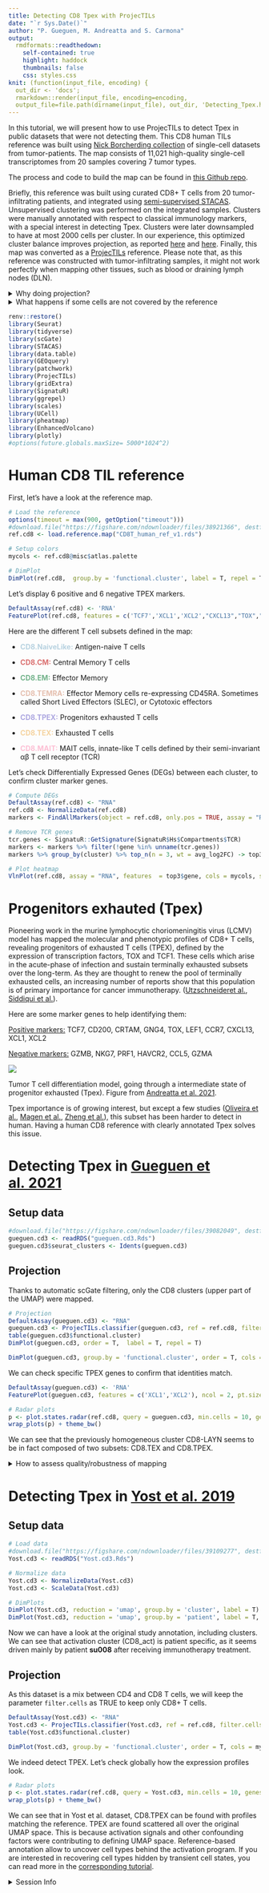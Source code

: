 ```yaml
---
title: Detecting CD8 Tpex with ProjecTILs
date: "`r Sys.Date()`"
author: "P. Gueguen, M. Andreatta and S. Carmona"
output:
  rmdformats::readthedown:
    self-contained: true
    highlight: haddock
    thumbnails: false
    css: styles.css
knit: (function(input_file, encoding) {
  out_dir <- 'docs';
  rmarkdown::render(input_file, encoding=encoding,
  output_file=file.path(dirname(input_file), out_dir, 'Detecting_Tpex.html'))})
---
```


In this tutorial, we will present how to use ProjecTILs to detect Tpex in public datasets that were not detecting them. This CD8 human TILs reference was built using [Nick Borcherding collection](https://github.com/ncborcherding/utility) of single-cell datasets from tumor-patients. The map consists of 11,021 high-quality single-cell transcriptomes from 20 samples covering 7 tumor types.

The process and code to build the map can be found in [this Github repo](https://github.com/carmonalab/human_TIL_atlas_construction).

Briefly, this reference was built using curated CD8+ T cells from 20 tumor-infiltrating patients, and integrated using [semi-supervised STACAS](https://carmonalab.github.io/STACAS.demo/STACAS.demo.html#semi-supervised-integration). Unsupervised clustering was performed on the integrated samples. Clusters were manually annotated with respect to classical immunology markers, with a special interest in detecting Tpex. Clusters were later downsampled to have at most 2000 cells per cluster. In our experience, this optimized cluster balance improves projection, as reported [here](https://www.biorxiv.org/content/10.1101/2023.01.25.525533v1.full.pdf) and [here](https://www.biorxiv.org/content/10.1101/2022.10.06.511156v2.full.pdf). Finally, this map was converted as a [ProjecTILs](https://github.com/carmonalab/ProjecTILs) reference. Please note that, as this reference was constructed with tumor-infiltrating samples, it might not work perfectly when mapping other tissues, such as blood or draining lymph nodes (DLN).

<details><summary style="display:list-item">Why doing projection? </summary>

Projection allow to classify cells using a well curated `ProjecTILs` reference map.

-   This method has the benefit of using the same cell types across projects, which is especially beneficial when analyzing huge collections of datasets.

-   This reference is also a way to annotate datasets only by stable cell types, and not transient cell states, like cell cycle or activation.

-   Results will be comparable across conditions, as there is little manual tuning. For instance, there is no need for steps which can have a high impact, such as selection of highly variable genes.

-   Projection is robust to batch effects, like single-cell technologies or sequencing depth (for more information, please read ProjecTILs paper - [Andreatta et al. 2021](https://www.nature.com/articles/s41467-021-23324-4)).

</details><details><summary style="display:list-item">What happens if some cells are not covered by the reference</summary>

If some cells are not covered by the reference, they automatically get filtered-out (eg. CD4 T cells if the reference is CD8 T cells).

By default, both `Run.ProjecTILs()` and `ProjecTILs.classifier()` have the parameter `filter.cells` set as `TRUE`. This means that cells out of reference will be filtered-out using the built-in [`scGate`](https://github.com/carmonalab/scGate) model. This model is stored in the slot misc of the reference [`Seurat`](https://github.com/satijalab/seurat) object: `ref@misc$scGate`. You can custom this filtering by amending this slot using [`scGate`](https://github.com/carmonalab/scGate) grammar.

</details>

</details>

```r
renv::restore()
library(Seurat)
library(tidyverse)
library(scGate)
library(STACAS)
library(data.table)
library(GEOquery)
library(patchwork)
library(ProjecTILs)
library(gridExtra)
library(SignatuR)
library(ggrepel)
library(scales)
library(UCell)
library(pheatmap)
library(EnhancedVolcano)
library(plotly)
#options(future.globals.maxSize= 5000*1024^2)
```

# Human CD8 TIL reference

First, let's have a look at the reference map.

```r
# Load the reference
options(timeout = max(900, getOption("timeout")))
#download.file("https://figshare.com/ndownloader/files/38921366", destfile = "CD8T_human_ref_v1.rds")
ref.cd8 <- load.reference.map("CD8T_human_ref_v1.rds")

# Setup colors
mycols <- ref.cd8@misc$atlas.palette

# DimPlot
DimPlot(ref.cd8,  group.by = 'functional.cluster', label = T, repel = T, cols = mycols) + theme(aspect.ratio = 1)
```

Let's display 6 positive and 6 negative TPEX markers.

```r
DefaultAssay(ref.cd8) <- 'RNA'
FeaturePlot(ref.cd8, features = c('TCF7','XCL1','XCL2',"CXCL13","TOX","CRTAM","GZMB","NKG7","CCL5","HAVCR2","PRF1","GZMA"), ncol = 3, pt.size = 0.5, order = T, cols = pals::coolwarm()) & NoLegend()
```

Here are the different T cell subsets defined in the map:

-   <span style="color:#b7d2e0">**CD8.NaiveLike:**</span> Antigen-naive T cells

-   <span style="color:#da6f6f">**CD8.CM:**</span> Central Memory T cells

-   <span style="color:#72b28a">**CD8.EM:**</span> Effector Memory

-   <span style="color:#e5bfaf">**CD8.TEMRA:**</span> Effector Memory cells re-expressing CD45RA. Sometimes called Short Lived Effectors (SLEC), or Cytotoxic effectors

-   <span style="color:#aca6e0">**CD8.TPEX:**</span> Progenitors exhausted T cells

-   <span style="color:#f5d39f">**CD8.TEX:**</span> Exhausted T cells

-   <span style="color:#fdbfd4">**CD8.MAIT:**</span> MAIT cells, innate-like T cells defined by their semi-invariant αβ T cell receptor (TCR)

Let's check Differentially Expressed Genes (DEGs) between each cluster, to confirm cluster marker genes.

```r
# Compute DEGs
DefaultAssay(ref.cd8) <- "RNA"
ref.cd8 <- NormalizeData(ref.cd8)
markers <- FindAllMarkers(object = ref.cd8, only.pos = TRUE, assay = "RNA")

# Remove TCR genes
tcr.genes <- SignatuR::GetSignature(SignatuR$Hs$Compartments$TCR)
markers <- markers %>% filter(!gene %in% unname(tcr.genes))
markers %>% group_by(cluster) %>% top_n(n = 3, wt = avg_log2FC) -> top3

# Plot heatmap
VlnPlot(ref.cd8, assay = "RNA", features  = top3$gene, cols = mycols, stack = T, flip = T, fill.by = "ident") + NoLegend()
```

# Progenitors exhauted (Tpex)

Pioneering work in the murine lymphocytic choriomeningitis virus (LCMV) model has mapped the molecular and phenotypic profiles of CD8+ T cells, revealing progenitors of exhausted T cells (TPEX), defined by the expression of transcription factors, TOX and TCF1. These cells which arise in the acute-phase of infection and sustain terminally exhausted subsets over the long-term. As they are thought to renew the pool of terminally exhausted cells, an increasing number of reports show that this population is of primary importance for cancer immunotherapy. ([Utzschneider](https://www.nature.com/articles/s41590-020-0760-z#auth-Daniel_T_-Utzschneider)[et al.](https://www.nature.com/articles/s41590-020-0760-z), [Siddiqui et al.](https://pubmed.ncbi.nlm.nih.gov/30635237/)).

Here are some marker genes to help identifying them:

[Positive markers:]{.underline} TCF7, CD200, CRTAM, GNG4, TOX, LEF1, CCR7, CXCL13, XCL1, XCL2

[Negative markers:]{.underline} GZMB, NKG7, PRF1, HAVCR2, CCL5, GZMA

![](images/image-1262540734.png)

Tumor T cell differentiation model, going through a intermediate state of progenitor exhausted (Tpex). Figure from [Andreatta et al. 2021](https://www.nature.com/articles/s41467-021-23324-4/figures/9).

Tpex importance is of growing interest, but except a few studies ([Oliveira et al.](https://www.nature.com/articles/s41586-021-03704-y), [Magen et al.](https://www.biorxiv.org/content/10.1101/2022.06.22.497216v1.full), [Zheng et al.](https://www.science.org/doi/abs/10.1126/science.abe6474)), this subset has been harder to detect in human. Having a human CD8 reference with clearly annotated Tpex solves this issue.

# Detecting Tpex in [Gueguen et al. 2021](https://www.science.org/doi/10.1126/sciimmunol.abd5778)

## Setup data

```r
#download.file("https://figshare.com/ndownloader/files/39082049", destfile = "gueguen.cd3.Rds")
gueguen.cd3 <- readRDS("gueguen.cd3.Rds")
gueguen.cd3$seurat_clusters <- Idents(gueguen.cd3)
```

## Projection

Thanks to automatic scGate filtering, only the CD8 clusters (upper part of the UMAP) were mapped.

```r
# Projection
DefaultAssay(gueguen.cd3) <- "RNA"
gueguen.cd3 <- ProjecTILs.classifier(gueguen.cd3, ref = ref.cd8, filter.cells = T, split.by = 'orig.ident', ncores = 6)
table(gueguen.cd3$functional.cluster)
DimPlot(gueguen.cd3, order = T,  label = T, repel = T) 
```

```r
DimPlot(gueguen.cd3, group.by = 'functional.cluster', order = T, cols = mycols, label = T, repel = T)
```

We can check specific TPEX genes to confirm that identities match.

```r
DefaultAssay(gueguen.cd3) <- 'RNA'
FeaturePlot(gueguen.cd3, features = c('XCL1','XCL2'), ncol = 2, pt.size = 0.5, order = T, cols = pals::coolwarm()) & NoLegend()
```

```r
# Radar plots
p <- plot.states.radar(ref.cd8, query = gueguen.cd3, min.cells = 10, genes4radar = c('LEF1', "TCF7", "CCR7", "GZMK", "FGFBP2",'FCGR3A','ZNF683','ITGAE', "CRTAM", "CD200",'GNG4', "HAVCR2", "TOX", "ENTPD1", 'TYROBP','KIR2DL1'), return = T) 
wrap_plots(p) + theme_bw()
```

We can see that the previously homogeneous cluster CD8-LAYN seems to be in fact composed of two subsets: CD8.TEX and CD8.TPEX.

<details> <summary style="display:list-item"> How to assess quality/robustness of mapping </summary>

It can be hard to make the call between cells modified, and cells plainly wrongly mapped. We usually recommend to assess mapping consistency by checking consistency among top markers. If the query seems quite different from the reference, we recommend to understand DEGs between the reference and the query, for each cell type of interest.

</details>

# Detecting Tpex in [Yost et al. 2019](https://www.nature.com/articles/s41591-019-0522-3)

## Setup data

```r
# Load data
#download.file("https://figshare.com/ndownloader/files/39109277", destfile = "Yost.cd3.Rds")
Yost.cd3 <- readRDS("Yost.cd3.Rds")

# Normalize data
Yost.cd3 <- NormalizeData(Yost.cd3)
Yost.cd3 <- ScaleData(Yost.cd3)

# DimPlots
DimPlot(Yost.cd3, reduction = 'umap', group.by = 'cluster', label = T)
DimPlot(Yost.cd3, reduction = 'umap', group.by = 'patient', label = T, repel = T)
```

Now we can have a look at the original study annotation, including clusters. We can see that activation cluster (CD8_act) is patient specific, as it seems driven mainly by patient **su008** after receiving immunotherapy treatment.

## Projection

As this dataset is a mix between CD4 and CD8 T cells, we will keep the parameter `filter.cells` as TRUE to keep only CD8+ T cells.

```r
DefaultAssay(Yost.cd3) <- "RNA"
Yost.cd3 <- ProjecTILs.classifier(Yost.cd3, ref = ref.cd8, filter.cells = T, split.by = 'patient', ncores = 6)
table(Yost.cd3$functional.cluster)

DimPlot(Yost.cd3, group.by = 'functional.cluster', order = T, cols = mycols, label = T, repel = T)
```

We indeed detect TPEX. Let's check globally how the expression profiles look.

```r
# Radar plots
p <- plot.states.radar(ref.cd8, query = Yost.cd3, min.cells = 10, genes4radar = c('LEF1', "TCF7", "CCR7", "GZMK", "FGFBP2",'FCGR3A','ZNF683','ITGAE', "CRTAM", "CD200",'GNG4', "HAVCR2", "TOX", "ENTPD1", 'TYROBP','KIR2DL1'), return = T) 
wrap_plots(p) + theme_bw()
```

We can see that in Yost et al. dataset, CD8.TPEX can be found with profiles matching the reference. TPEX are found scattered all over the original UMAP space. This is because activation signals and other confounding factors were contributing to defining UMAP space. Reference-based annotation allow to uncover cell types behind the activation program. If you are interested in recovering cell types hidden by transient cell states, you can read more in the [corresponding tutorial](https://carmonalab.github.io/human_CD8_TIL_CaseStudies/Transient_gene_programs.html).

<details><summary style="display:list-item"> Session Info </summary>

```r
sessionInfo()
```
</details>
